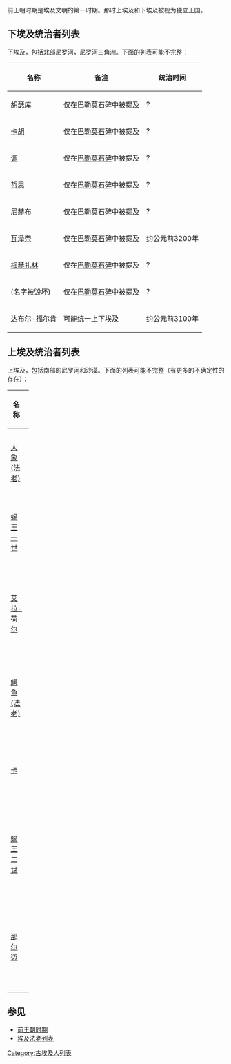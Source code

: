 {{unreferenced|time=2013-09-21T14:47:56+00:00}}
前王朝时期是埃及文明的第一时期。那时上埃及和下埃及被视为独立王国。

== 下埃及统治者列表 ==
下埃及，包括北部尼罗河，尼罗河三角洲。下面的列表可能不完整：
{| class="wikitable"
|-
! 名称
! 备注
! 统治时间
|-
| [[胡瑟库|胡瑟库]]
| 仅在[[巴勒莫石碑|巴勒莫石碑]]中被提及
| ?
|-
| [[卡胡|卡胡]]
| 仅在[[巴勒莫石碑|巴勒莫石碑]]中被提及
| ?
|-
| [[调_(埃及法老)|调]]
| 仅在[[巴勒莫石碑|巴勒莫石碑]]中被提及
| ?
|-
| [[哲思|哲思]]
| 仅在[[巴勒莫石碑|巴勒莫石碑]]中被提及
| ?
|-
| [[尼赫布|尼赫布]]
| 仅在[[巴勒莫石碑|巴勒莫石碑]]中被提及
| ?
|-
| [[瓦泽奈|瓦泽奈]]
| 仅在[[巴勒莫石碑|巴勒莫石碑]]中被提及
| 约公元前3200年
|-
| [[梅赫扎林|梅赫扎林]]
| 仅在[[巴勒莫石碑|巴勒莫石碑]]中被提及
| ?
|-
| (名字被毁坏)
| 仅在[[巴勒莫石碑|巴勒莫石碑]]中被提及
| ?
|-
| [[达布尔-福尔肯|达布尔-福尔肯]]
| 可能统一上下埃及
| 约公元前3100年
|}

== 上埃及统治者列表 ==
上埃及，包括南部的尼罗河和沙漠。下面的列表可能不完整（有更多的不确定性的存在）：
{| class="wikitable" width="100%"
|-
! width="15%" | 名称
! width="15%" | 图像
! width="50%" | 备注
! width="20%" | 日期
|-
| [[大象_(法老)|大象 (法老)]]
|
| 
| ? [[奈加代三期文化|奈加代三期文化]]早期
|-
|-
| [[蝎王一世|蝎王一世]]
|
| 陵墓上有蝎子图案
| ？—约公元前3205年
|-
| [[艾拉-荷尔|艾拉-荷尔]]
| [[File:Iry_Hor_name.jpg|110px]]
| 身份有争议，可能是卡的前任
| 约公元前3205年—约公元前3175年
|-
| [[鳄鱼_(法老)|鳄鱼 (法老)]]
| [[File:Tarkhan_crocodile.gif|110px]]
| 可能读作Shendjw，身份和存在与否有争议。
| 约公元前3150年前后
|-
| [[卡_(前王朝法老)|卡]]
| [[File:Ka_vessel.JPG|110px]]
| 可能是那尔迈的前任
| 约公元前3150年前后
|-
| [[蝎子王_(埃及法老)|蝎王二世]]
| [[File:Kingscorpion.jpg|110px]]
| 可能和[[那尔迈|那尔迈]]是一个人
| 约公元前3125年—约公元前3100年
|-
| [[那尔迈|那尔迈]]
| [[File:NarmerPalette-CloseUpOfNarmer-ROM.png|110px]]
| 第一个统一[[上下埃及|上下埃及]]的君主，可能与[[美尼斯|美尼斯]]为同一人
| 约前3100年
|}

== 参见 ==
{{Portal box|埃及|历史|人物}}
* [[前王朝时期|前王朝时期]]
* [[埃及法老列表|埃及法老列表]]

[[Category:古埃及人列表|Category:古埃及人列表]]